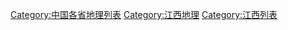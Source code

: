 [[Category:中国各省地理列表|Category:中国各省地理列表]]
[[Category:江西地理|Category:江西地理]]
[[Category:江西列表|Category:江西列表]]